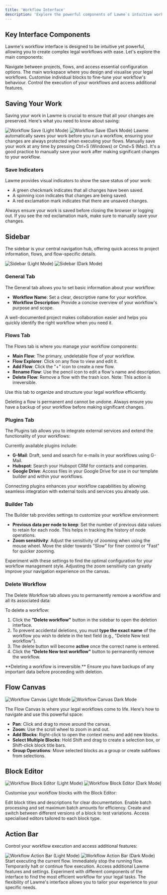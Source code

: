 ```yaml
---
title: 'Workflow Interface'
description: 'Explore the powerful components of Lawme`s intuitive workflow interface'
---
```



## Key Interface Components

Lawme's workflow interface is designed to be intuitive yet powerful, allowing you to create complex legal workflows with ease. Let's explore the main components:

<CardGroup cols={2}>
  <Card
    title="Sidebar"
    icon="sidebar"
    image="/images/sidebar.png"
  >
    Navigate between projects, flows, and access essential configuration options.
  </Card>
  <Card
    title="Flow Canvas"
    icon="diagram-project"
    image="/images/flow-canvas.png"
  >
    The main workspace where you design and visualise your legal workflows.
  </Card>
  <Card
    title="Block Editor"
    icon="pen-to-square"
    image="/images/block-editor.png"
  >
    Customise individual blocks to fine-tune your workflow's behaviour.
  </Card>
  <Card
    title="Action Bar"
    icon="play"
    image="/images/action-bar.png"
  >
    Control the execution of your workflows and access additional features.
  </Card>
</CardGroup>

## Saving Your Work

Saving your work in Lawme is crucial to ensure that all your changes are preserved. Here's what you need to know about saving:

<Frame>
  <img
    src="../assets/workflow_save_light.gif"
    alt="Workflow Save (Light Mode)"
    className="block dark:hidden"
  />
  <img
    src="../assets/workflow_save_dark.gif"
    alt="Workflow Save (Dark Mode)"
    className="hidden dark:block"
  />
</Frame>

<CardGroup cols={2}>
  <Card
    title="Save Before Running"
    icon="play"
  >
    Lawme automatically saves your work before you run a workflow, ensuring your changes are always protected when executing your flows.
  </Card>
  <Card
    title="Manual Save"
    icon="floppy-disk"
  >
    Manually save your work at any time by pressing Ctrl+S (Windows) or Cmd+S (Mac).
  </Card>
</CardGroup>

<Callout type="info">
  It's a good practice to manually save your work after making significant changes to your workflow.
</Callout>

### Save Indicators

Lawme provides visual indicators to show the save status of your work:

- A green checkmark indicates that all changes have been saved.
- A spinning icon indicates that changes are being saved.
- A red exclamation mark indicates that there are unsaved changes.

<Tip>
  Always ensure your work is saved before closing the browser or logging out. If you see the red exclamation mark, make sure to manually save your changes.
</Tip>

## Sidebar

The sidebar is your central navigation hub, offering quick access to project information, flows, and flow-specific details.

<Frame>
  <img src="/block-reference/assets/sidebar_light.png" alt="Sidebar (Light Mode)" className="block dark:hidden" />
  <img src="/block-reference/assets/sidebar_dark.png" alt="Sidebar (Dark Mode)" className="hidden dark:block" />
</Frame>

### General Tab

The General tab allows you to set basic information about your workflow:

- **Workflow Name**: Set a clear, descriptive name for your workflow.
- **Workflow Description**: Provide a concise overview of your workflow's purpose and scope.

<Tip>
  A well-documented project makes collaboration easier and helps you quickly identify the right workflow when you need it.
</Tip>

### Flows Tab

The Flows tab is where you manage your workflow components:

- **Main Flow**: The primary, undeletable flow of your workflow.
- **Flow Explorer**: Click on any flow to view and edit it.
- **Add Flow**: Click the "+" icon to create a new flow.
- **Rename Flow**: Use the pencil icon to edit a flow's name and description.
- **Delete Flow**: Remove a flow with the trash icon. Note: This action is irreversible.

Use this tab to organize and structure your legal workflow efficiently.

<Callout type="warning">
  Deleting a flow is permanent and cannot be undone. Always ensure you have a backup of your workflow before making significant changes.
</Callout>

### Plugins Tab

The Plugins tab allows you to integrate external services and extend the functionality of your workflows:

Currently available plugins include:

- **G-Mail**: Draft, send and search for e-mails in your workflows using G-Mail.
- **Hubspot**: Search your Hubspot CRM for contacts and companies.
- **Google Drive**: Access files in your Google Drive for use in our template builder and within your workflows.

<Tip>
  Connecting plugins enhances your workflow capabilities by allowing seamless integration with external tools and services you already use.
</Tip>

### Builder Tab

The Builder tab provides settings to customize your workflow environment:

- **Previous data per node to keep**: Set the number of previous data values to retain for each node. This helps in tracking the history of node operations.
- **Zoom sensitivity**: Adjust the sensitivity of zooming when using the mouse wheel. Move the slider towards "Slow" for finer control or "Fast" for quicker zooming.

<Tip>
  Experiment with these settings to find the optimal configuration for your workflow management style. Adjusting the zoom sensitivity can greatly improve your navigation experience on the canvas.
</Tip>

### Delete Workflow

The Delete Workflow tab allows you to permanently remove a workflow and all its associated data:

To delete a workflow:

1. Click the **"Delete workflow"** button in the sidebar to open the deletion interface.
2. To prevent accidental deletions, you must **type the exact name** of the workflow you wish to delete in the text field (e.g., "Delete New test workflow").
3. The delete button will become **active** once the correct name is entered.
4. Click the **"Delete New test workflow"** button to permanently remove the workflow.

<Callout type="warning">
  **Deleting a workflow is irreversible.** Ensure you have backups of any important data before proceeding with deletion.
</Callout>


## Flow Canvas

<Frame>
  <img
    className="dark:hidden"
    src="../assets/workflow_canvas_light.gif"
    alt="Workflow Canvas Light Mode"
  />
  <img
    className="hidden dark:block"
    src="../assets/workflow_canvas_dark.gif"
    alt="Workflow Canvas Dark Mode"
  />
</Frame>

The Flow Canvas is where your legal workflows come to life. Here's how to navigate and use this powerful space:

- **Pan**: Click and drag to move around the canvas.
- **Zoom**: Use the scroll wheel to zoom in and out.
- **Add Blocks**: Right-click to open the context menu and add new blocks.
- **Select Multiple Blocks**: Hold Shift and drag to create a selection box, or Shift-click block title bars.
- **Group Operations**: Move selected blocks as a group or create subflows from selections.



## Block Editor

<Frame>
  <img
    className="dark:hidden"
    src="../assets/workflow_block_edit_light.gif"
    alt="Workflow Block Editor (Light Mode)"
  />
  <img
    className="hidden dark:block"
    src="../assets/workflow_block_edit_dark.gif"
    alt="Workflow Block Editor (Dark Mode)"
  />
</Frame>

Customise your workflow blocks with the Block Editor:

<CardGroup cols={2}>
  <Card
    title="Block Details"
    icon="pen"
  >
    Edit block titles and descriptions for clear documentation.
  </Card>
  <Card
    title="Batching"
    icon="layer-group"
  >
    Enable batch processing and set maximum batch amounts for efficiency.
  </Card>
  <Card
    title="Variants"
    icon="code-branch"
  >
    Create and switch between different versions of a block to test variations.
  </Card>
  <Card
    title="Block-Specific Editors"
    icon="sliders"
  >
    Access specialised editors tailored to each block type.
  </Card>
</CardGroup>

## Action Bar

Control your workflow execution and access additional features:

<Frame>
  <img
    className="dark:hidden"
    src="../assets/workflow_action_light.gif"
    alt="Workflow Action Bar (Light Mode)"
  />
  <img
    className="hidden dark:block"
    src="../assets/workflow_action_dark.gif"
    alt="Workflow Action Bar (Dark Mode)"
  />
</Frame>

<CardGroup cols={4}>
  <Card
    title="Run"
    icon="play"
  >
    Start executing the current flow.
  </Card>
  <Card
    title="Abort"
    icon="stop"
  >
    Immediately stop the running flow.
  </Card>
  <Card
    title="Pause/Resume"
    icon="pause"
  >
    Temporarily halt or continue flow execution.
  </Card>
  <Card
    title="Settings"
    icon="gear"
  >
    Access additional Lawme features and settings.
  </Card>
</CardGroup>

<Tip>
  Experiment with different components of the interface to find the most efficient workflow for your legal tasks. The flexibility of Lawme's interface allows you to tailor your experience to your specific needs.
</Tip>
